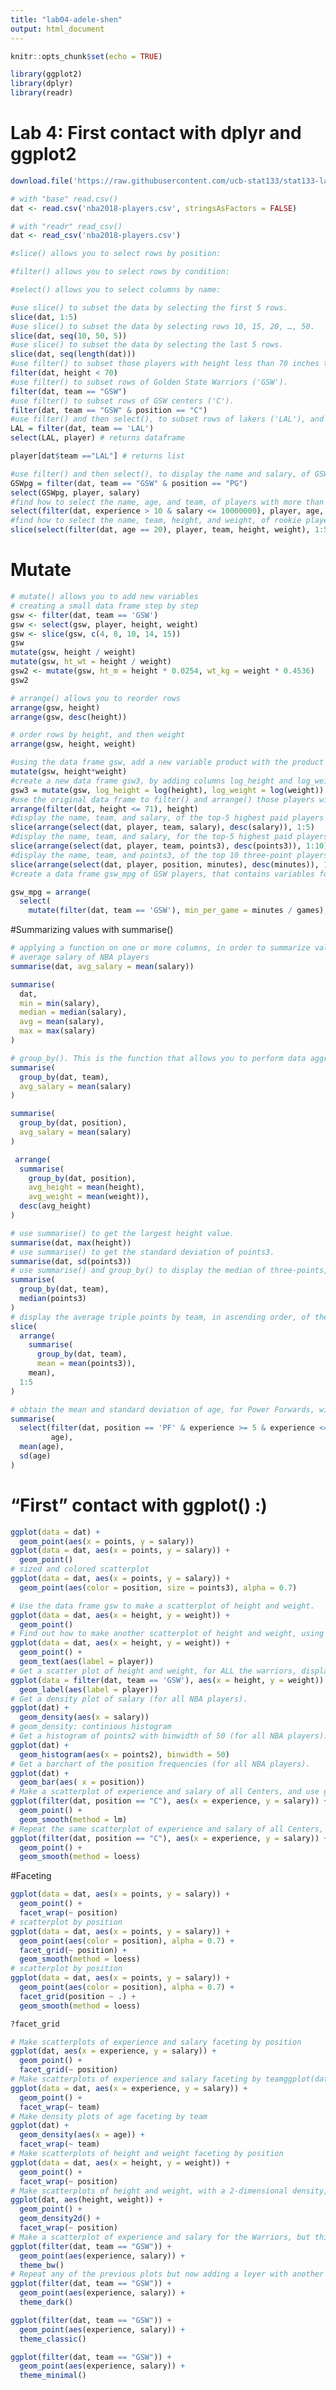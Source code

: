 ```yaml
---
title: "lab04-adele-shen"
output: html_document
---
```


```r
knitr::opts_chunk$set(echo = TRUE)
```

```r
library(ggplot2)
library(dplyr)
library(readr)
```


# Lab 4: First contact with dplyr and ggplot2

```r

download.file('https://raw.githubusercontent.com/ucb-stat133/stat133-labs/master/data/nba2018-players.csv', "nba2018-players.csv")

# with "base" read.csv()
dat <- read.csv('nba2018-players.csv', stringsAsFactors = FALSE)

# with "readr" read_csv()
dat <- read_csv('nba2018-players.csv')
```

```r
#slice() allows you to select rows by position:

#filter() allows you to select rows by condition:

#select() allows you to select columns by name:
```

```r
#use slice() to subset the data by selecting the first 5 rows.
slice(dat, 1:5)
#use slice() to subset the data by selecting rows 10, 15, 20, …, 50.
slice(dat, seq(10, 50, 5))
#use slice() to subset the data by selecting the last 5 rows.
slice(dat, seq(length(dat)))
#use filter() to subset those players with height less than 70 inches tall.
filter(dat, height < 70)
#use filter() to subset rows of Golden State Warriors ('GSW').
filter(dat, team == "GSW")
#use filter() to subset rows of GSW centers ('C').
filter(dat, team == "GSW" & position == "C")
#use filter() and then select(), to subset rows of lakers ('LAL'), and then display their names.
LAL = filter(dat, team == 'LAL')
select(LAL, player) # returns dataframe

player[dat$team =="LAL"] # returns list

#use filter() and then select(), to display the name and salary, of GSW point guards
GSWpg = filter(dat, team == "GSW" & position == "PG")
select(GSWpg, player, salary)
#find how to select the name, age, and team, of players with more than 10 years of experience, making 10 million dollars or less.
select(filter(dat, experience > 10 & salary <= 10000000), player, age, team)
#find how to select the name, team, height, and weight, of rookie players, 20 years old, displaying only the first five occurrences (i.e. rows)
slice(select(filter(dat, age == 20), player, team, height, weight), 1:5)

```

# Mutate
```r
# mutate() allows you to add new variables
# creating a small data frame step by step
gsw <- filter(dat, team == 'GSW')
gsw <- select(gsw, player, height, weight)
gsw <- slice(gsw, c(4, 8, 10, 14, 15))
gsw
mutate(gsw, height / weight)
mutate(gsw, ht_wt = height / weight)
gsw2 <- mutate(gsw, ht_m = height * 0.0254, wt_kg = weight * 0.4536)
gsw2
```

```r
# arrange() allows you to reorder rows
arrange(gsw, height)
arrange(gsw, desc(height))
```
```r
# order rows by height, and then weight
arrange(gsw, height, weight)
```


```r
#using the data frame gsw, add a new variable product with the product of height and weight.
mutate(gsw, height*weight)
#create a new data frame gsw3, by adding columns log_height and log_weight with the log transformations of height and weight.
gsw3 = mutate(gsw, log_height = log(height), log_weight = log(weight))
#use the original data frame to filter() and arrange() those players with height less than 71 inches tall, in increasing order.
arrange(filter(dat, height <= 71), height)
#display the name, team, and salary, of the top-5 highest paid players
slice(arrange(select(dat, player, team, salary), desc(salary)), 1:5)
#display the name, team, and salary, for the top-5 highest paid players
slice(arrange(select(dat, player, team, points3), desc(points3)), 1:10)
#display the name, team, and points3, of the top 10 three-point players
slice(arrange(select(dat, player, position, minutes), desc(minutes)), 1:3)
#create a data frame gsw_mpg of GSW players, that contains variables for player name, experience, and min_per_game (minutes per game), sorted by min_per_game (in descending order)

gsw_mpg = arrange(
  select(
    mutate(filter(dat, team == 'GSW'), min_per_game = minutes / games), player, experience, min_per_game), desc(min_per_game))
```

#Summarizing values with summarise()
```r
# applying a function on one or more columns, in order to summarize values
# average salary of NBA players
summarise(dat, avg_salary = mean(salary))

summarise(
  dat, 
  min = min(salary),
  median = median(salary),
  avg = mean(salary),
  max = max(salary)
)
```


```r
# group_by(). This is the function that allows you to perform data aggregations, or grouped operations
summarise(
  group_by(dat, team),
  avg_salary = mean(salary)
)
```
```r
summarise(
  group_by(dat, position),
  avg_salary = mean(salary)
)
```
```r
 arrange(
  summarise(
    group_by(dat, position),
    avg_height = mean(height),
    avg_weight = mean(weight)),
  desc(avg_height)
)
```
```r
# use summarise() to get the largest height value.
summarise(dat, max(height))
# use summarise() to get the standard deviation of points3.
summarise(dat, sd(points3))
# use summarise() and group_by() to display the median of three-points, by team.
summarise(
  group_by(dat, team), 
  median(points3)
)
# display the average triple points by team, in ascending order, of the bottom-5 teams (worst 3pointer teams)
slice(
  arrange(
    summarise(
      group_by(dat, team), 
      mean = mean(points3)),
    mean),
  1:5
)

# obtain the mean and standard deviation of age, for Power Forwards, with 5 and 10 years of experience (including 5 and 10).
summarise(
  select(filter(dat, position == 'PF' & experience >= 5 & experience <= 10),
         age),
  mean(age),
  sd(age)
)
```

# "First" contact with ggplot() :)
```r
ggplot(data = dat) +
  geom_point(aes(x = points, y = salary))
ggplot(data = dat, aes(x = points, y = salary)) +
  geom_point()
# sized and colored scatterplot 
ggplot(data = dat, aes(x = points, y = salary)) +
  geom_point(aes(color = position, size = points3), alpha = 0.7)
```

```r
# Use the data frame gsw to make a scatterplot of height and weight.
ggplot(data = dat, aes(x = height, y = weight)) +
  geom_point()
# Find out how to make another scatterplot of height and weight, using geom_text() to display the names of the players.
ggplot(data = dat, aes(x = height, y = weight)) +
  geom_point() +
  geom_text(aes(label = player))
# Get a scatter plot of height and weight, for ALL the warriors, displaying their names with geom_label().
ggplot(data = filter(dat, team == 'GSW'), aes(x = height, y = weight)) + 
  geom_label(aes(label = player))
# Get a density plot of salary (for all NBA players).
ggplot(dat) + 
  geom_density(aes(x = salary))
# geom_density: continious histogram
# Get a histogram of points2 with binwidth of 50 (for all NBA players).
ggplot(dat) + 
  geom_histogram(aes(x = points2), binwidth = 50)
# Get a barchart of the position frequencies (for all NBA players).
ggplot(dat) +
  geom_bar(aes( x = position))
# Make a scatterplot of experience and salary of all Centers, and use geom_smooth() to add a regression line.
ggplot(filter(dat, position == "C"), aes(x = experience, y = salary)) +
  geom_point() +
  geom_smooth(method = lm)
# Repeat the same scatterplot of experience and salary of all Centers, but now use geom_smooth() to add a loess line (i.e. smooth line).
ggplot(filter(dat, position == "C"), aes(x = experience, y = salary)) +
  geom_point() +
  geom_smooth(method = loess)
```

#Faceting
```r
ggplot(data = dat, aes(x = points, y = salary)) +
  geom_point() +
  facet_wrap(~ position)
# scatterplot by position
ggplot(data = dat, aes(x = points, y = salary)) +
  geom_point(aes(color = position), alpha = 0.7) +
  facet_grid(~ position) +
  geom_smooth(method = loess)
# scatterplot by position
ggplot(data = dat, aes(x = points, y = salary)) +
  geom_point(aes(color = position), alpha = 0.7) +
  facet_grid(position ~ .) +
  geom_smooth(method = loess)
```

```r
?facet_grid
```

```r
# Make scatterplots of experience and salary faceting by position
ggplot(dat, aes(x = experience, y = salary)) +
  geom_point() +
  facet_grid(~ position)
# Make scatterplots of experience and salary faceting by teamggplot(data = dat, aes(x = experience, y = salary)) +
ggplot(data = dat, aes(x = experience, y = salary)) +
  geom_point() +
  facet_wrap(~ team)
# Make density plots of age faceting by team
ggplot(dat) +
  geom_density(aes(x = age)) +
  facet_wrap(~ team)
# Make scatterplots of height and weight faceting by position
ggplot(data = dat, aes(x = height, y = weight)) +
  geom_point() +
  facet_wrap(~ position)
# Make scatterplots of height and weight, with a 2-dimensional density, geom_density2d(), faceting by position
ggplot(dat, aes(height, weight)) +
  geom_point() +
  geom_density2d() +
  facet_wrap(~ position)
# Make a scatterplot of experience and salary for the Warriors, but this time add a layer with theme_bw() to get a simpler background
ggplot(filter(dat, team == "GSW")) +
  geom_point(aes(experience, salary)) +
  theme_bw()
# Repeat any of the previous plots but now adding a leyer with another theme e.g. theme_minimal(), theme_dark(), theme_classic()
ggplot(filter(dat, team == "GSW")) +
  geom_point(aes(experience, salary)) +
  theme_dark()

ggplot(filter(dat, team == "GSW")) +
  geom_point(aes(experience, salary)) +
  theme_classic()

ggplot(filter(dat, team == "GSW")) +
  geom_point(aes(experience, salary)) +
  theme_minimal()
```








